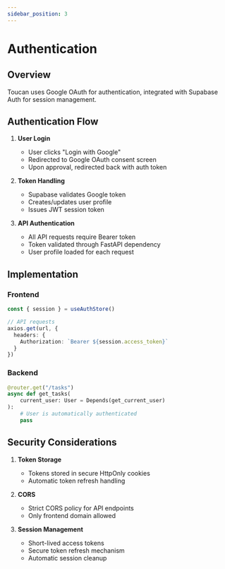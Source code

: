 ```yaml
---
sidebar_position: 3
---
```


# Authentication

## Overview
Toucan uses Google OAuth for authentication, integrated with Supabase Auth for session management.

## Authentication Flow

1. **User Login**
   - User clicks "Login with Google"
   - Redirected to Google OAuth consent screen
   - Upon approval, redirected back with auth token

2. **Token Handling**
   - Supabase validates Google token
   - Creates/updates user profile
   - Issues JWT session token

3. **API Authentication**
   - All API requests require Bearer token
   - Token validated through FastAPI dependency
   - User profile loaded for each request

## Implementation

### Frontend
```typescript
const { session } = useAuthStore()

// API requests
axios.get(url, {
  headers: {
    Authorization: `Bearer ${session.access_token}`
  }
})
```

### Backend
```python
@router.get("/tasks")
async def get_tasks(
    current_user: User = Depends(get_current_user)
):
    # User is automatically authenticated
    pass
```

## Security Considerations

1. **Token Storage**
   - Tokens stored in secure HttpOnly cookies
   - Automatic token refresh handling

2. **CORS**
   - Strict CORS policy for API endpoints
   - Only frontend domain allowed

3. **Session Management**
   - Short-lived access tokens
   - Secure token refresh mechanism
   - Automatic session cleanup
